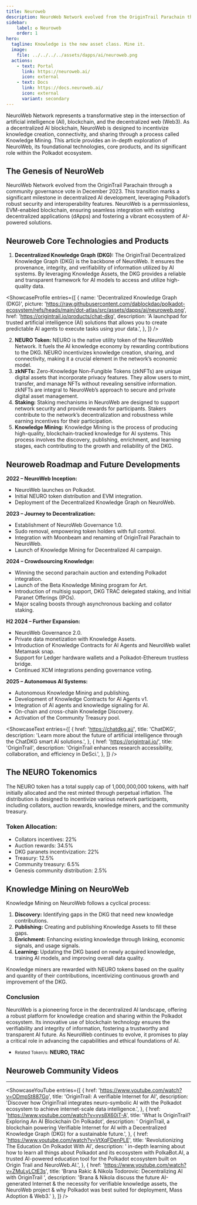 ```yaml
---
title: Neuroweb
description: NeuroWeb Network evolved from the OriginTrail Parachain through a community governance vote in December 2023.
sidebar:
    label: ✪ Neuroweb
    order: 1
hero:
  tagline: Knowledge is the new asset class. Mine it.
  image: 
    file: ../../../../assets/dapps/ai/neuroweb.png
  actions:
    - text: Portal
      link: https://neuroweb.ai/
      icon: external
    - text: Docs
      link: https://docs.neuroweb.ai/
      icon: external
      variant: secondary
---
```



NeuroWeb Network represents a transformative step in the intersection of artificial intelligence (AI), blockchain, and the decentralized web (Web3). As a decentralized AI blockchain, NeuroWeb is designed to incentivize knowledge creation, connectivity, and sharing through a process called Knowledge Mining. This article provides an in-depth exploration of NeuroWeb, its foundational technologies, core products, and its significant role within the Polkadot ecosystem.

## The Genesis of NeuroWeb
NeuroWeb Network evolved from the OriginTrail Parachain through a community governance vote in December 2023. This transition marks a significant milestone in decentralized AI development, leveraging Polkadot’s robust security and interoperability features. NeuroWeb is a permissionless, EVM-enabled blockchain, ensuring seamless integration with existing decentralized applications (dApps) and fostering a vibrant ecosystem of AI-powered solutions.

## Neuroweb Core Technologies and Products
1. **Decentralized Knowledge Graph (DKG):** The OriginTrail Decentralized Knowledge Graph (DKG) is the backbone of NeuroWeb. It ensures the provenance, integrity, and verifiability of information utilized by AI systems. By leveraging Knowledge Assets, the DKG provides a reliable and transparent framework for AI models to access and utilize high-quality data.

<ShowcaseProfile
  entries={[
    {
      name: 'Decentralized Knowledge Graph (DKG)',
      picture: 'https://raw.githubusercontent.com/dablockdao/polkadot-ecosystem/refs/heads/main/dot-atlas/src/assets/dapps/ai/neuroweb.png',
      href: 'https://origintrail.io/products/chat-dkg',
      description: 'A launchpad for trusted artificial intelligence (AI) solutions that allows you to create predictable AI agents to execute tasks using your data.',
    },
  ]}
/>

2. **NEURO Token:** NEURO is the native utility token of the NeuroWeb Network. It fuels the AI knowledge economy by rewarding contributions to the DKG. NEURO incentivizes knowledge creation, sharing, and connectivity, making it a crucial element in the network’s economic model.
3. **zkNFTs:** Zero-Knowledge Non-Fungible Tokens (zkNFTs) are unique digital assets that incorporate privacy features. They allow users to mint, transfer, and manage NFTs without revealing sensitive information. zkNFTs are integral to NeuroWeb’s approach to secure and private digital asset management.
4. **Staking:** Staking mechanisms in NeuroWeb are designed to support network security and provide rewards for participants. Stakers contribute to the network’s decentralization and robustness while earning incentives for their participation.
5. **Knowledge Mining:** Knowledge Mining is the process of producing high-quality, blockchain-tracked knowledge for AI systems. This process involves the discovery, publishing, enrichment, and learning stages, each contributing to the growth and reliability of the DKG.

## Neuroweb Roadmap and Future Developments
**2022 – NeuroWeb Inception:**
- NeuroWeb launches on Polkadot.
- Initial NEURO token distribution and EVM integration.
- Deployment of the Decentralized Knowledge Graph on NeuroWeb.

**2023 – Journey to Decentralization:**
- Establishment of NeuroWeb Governance 1.0.
- Sudo removal, empowering token holders with full control.
- Integration with Moonbeam and renaming of OriginTrail Parachain to NeuroWeb.
- Launch of Knowledge Mining for Decentralized AI campaign.

**2024 – Crowdsourcing Knowledge:**
- Winning the second parachain auction and extending Polkadot integration.
- Launch of the Beta Knowledge Mining program for Art.
- Introduction of multisig support, DKG TRAC delegated staking, and Initial Paranet Offerings (IPOs).
- Major scaling boosts through asynchronous backing and collator staking.

**H2 2024 – Further Expansion:**
- NeuroWeb Governance 2.0.
- Private data monetization with Knowledge Assets.
- Introduction of Knowledge Contracts for AI Agents and NeuroWeb wallet Metamask snap.
- Support for Ledger hardware wallets and a Polkadot-Ethereum trustless bridge.
- Continued XCM integrations pending governance voting.

**2025 – Autonomous AI Systems:**
- Autonomous Knowledge Mining and publishing.
- Development of Knowledge Contracts for AI Agents v1.
- Integration of AI agents and knowledge signaling for AI.
- On-chain and cross-chain Knowledge Discovery.
- Activation of the Community Treasury pool.


<ShowcaseText
  entries={[
    {
      href: 'https://chatdkg.ai/',
      title: 'ChatDKG',
      description: 'Learn more about the future of artificial intelligence through the ChatDKG smart AI solutions.',
    },
        {
      href: 'https://origintrail.io/',
      title: 'OriginTrail',
      description: 'OriginTrail enhances research accessibility, collaboration, and efficiency in DeSci.',
    },
  ]}
/>

## The NEURO Tokenomics
The NEURO token has a total supply cap of 1,000,000,000 tokens, with half initially allocated and the rest minted through perpetual inflation. The distribution is designed to incentivize various network participants, including collators, auction rewards, knowledge miners, and the community treasury.

### **Token Allocation:**
- Collators incentives: 22%
- Auction rewards: 34.5%
- DKG paranets incentivization: 22%
- Treasury: 12.5%
- Community treasury: 6.5%
- Genesis community distribution: 2.5%

## Knowledge Mining on NeuroWeb
Knowledge Mining on NeuroWeb follows a cyclical process:
1. **Discovery:** Identifying gaps in the DKG that need new knowledge contributions.
2. **Publishing:** Creating and publishing Knowledge Assets to fill these gaps.
3. **Enrichment:** Enhancing existing knowledge through linking, economic signals, and usage signals.
4. **Learning:** Updating the DKG based on newly acquired knowledge, training AI models, and improving overall data quality.

Knowledge miners are rewarded with NEURO tokens based on the quality and quantity of their contributions, incentivizing continuous growth and improvement of the DKG.

### Conclusion
NeuroWeb is a pioneering force in the decentralized AI landscape, offering a robust platform for knowledge creation and sharing within the Polkadot ecosystem. Its innovative use of blockchain technology ensures the verifiability and integrity of information, fostering a trustworthy and transparent AI future. As NeuroWeb continues to evolve, it promises to play a critical role in advancing the capabilities and ethical foundations of AI.

- <small>Related Token/s:</small> **NEURO, TRAC**


## Neuroweb Community Videos
------------
<ShowcaseYouTube
  entries={[
              {
      href: 'https://www.youtube.com/watch?v=ODmpSt887Go',
      title: 'OriginTrail: A verifiable Internet for AI',
      description: 'Discover how OriginTrail integrates neuro-symbolic AI with the Polkadot ecosystem to achieve internet-scale data intelligence.',
          },
              {
      href: 'https://www.youtube.com/watch?v=vys8X60iT-A',
      title: 'What Is OriginTrail? Exploring An AI Blockchain On Polkadot',
      description: ' OriginTrail, a blockchain powering Verifiable Internet for AI with a Decentralized Knowledge Graph (DKG) for a sustainable future.',
          },
                        {
      href: 'https://www.youtube.com/watch?v=VtXqFDenPLE',
      title: 'Revolutionizing The Education On Polkadot With AI',
      description: ' in-depth learning about how to learn all things about Polkadot and its ecosystem with PolkaBot.AI, a trusted AI-powered education tool for the Polkadot ecosystem built on Origin Trail and NeuroWeb.AI.',
          },
                                  {
      href: 'https://www.youtube.com/watch?v=ZMuLyLCtE3s',
      title: 'Brana Rakic & Nikola Todorovic: Decentralizing AI with OriginTrail ',
      description: 'Brana & Nikola discuss the future AI-generated Internet & the necessity for verifiable knowledge assets, the NeuroWeb project & why Polkadot was best suited for deployment, Mass Adoption & Web3.'
          },
  ]} />